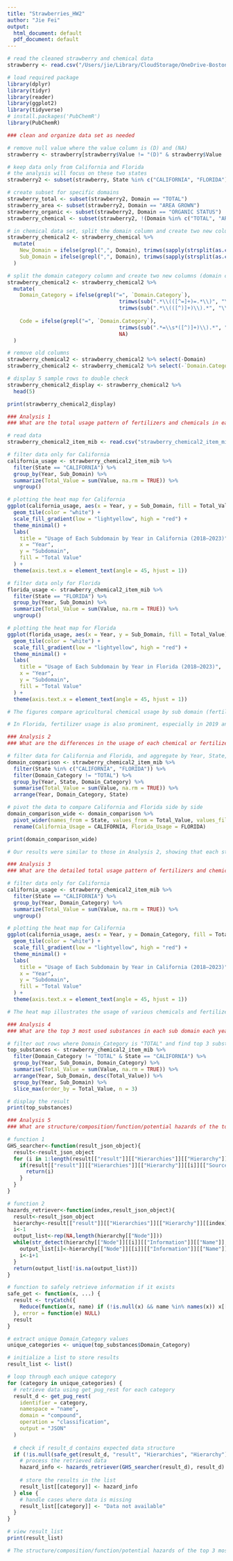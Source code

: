 ```yaml
---
title: "Strawberries_HW2"
author: "Jie Fei"
output:
  html_document: default
  pdf_document: default
---
```


```r
# read the cleaned strawberry and chemical data
strawberry <- read.csv("/Users/jie/Library/CloudStorage/OneDrive-BostonUniversity/Main Folder/02 Courses/PhD (BU)/2024 Fall/MA615 Data Science in R/HW/Strawberry HW/cleaned_strawberry.csv")

# load required package
library(dplyr)
library(tidyr)
library(reader)
library(ggplot2)
library(tidyverse)
# install.packages('PubChemR')
library(PubChemR)
```

```r
### clean and organize data set as needed

# remove null value where the value column is (D) and (NA)
strawberry <- strawberry[strawberry$Value != "(D)" & strawberry$Value != "(NA)", ]

# keep data only from California and Florida
# the analysis will focus on these two states
strawberry2 <- subset(strawberry, State %in% c("CALIFORNIA", "FLORIDA"))

# create subset for specific domains
strawberry_total <- subset(strawberry2, Domain == "TOTAL")
strawberry_area <- subset(strawberry2, Domain == "AREA GROWN")
strawberry_organic <- subset(strawberry2, Domain == "ORGANIC STATUS")
strawberry_chemical <- subset(strawberry2, !(Domain %in% c("TOTAL", "AREA GROWN", "ORGANIC STATUS")))

# in chemical data set, split the domain column and create two new columns (new domain and sub domain)
strawberry_chemical2 <- strawberry_chemical %>%
  mutate(
    New_Domain = ifelse(grepl(",", Domain), trimws(sapply(strsplit(as.character(Domain), ","), `[`, 1)), NA),
    Sub_Domain = ifelse(grepl(",", Domain), trimws(sapply(strsplit(as.character(Domain), ","), `[`, 2)), Domain)
  )

# split the domain category column and create two new columns (domain category and code)
strawberry_chemical2 <- strawberry_chemical2 %>%
  mutate(
    Domain_Category = ifelse(grepl("=", `Domain.Category`), 
                                    trimws(sub(".*\\(([^=]+)=.*\\)", "\\1", `Domain.Category`)), 
                                    trimws(sub(".*\\(([^)]+)\\).*", "\\1", `Domain.Category`))),
                                    
    Code = ifelse(grepl("=", `Domain.Category`), 
                                    trimws(sub(".*=\\s*([^)]+)\\).*", "\\1", `Domain.Category`)), 
                                    NA)
  )

# remove old columns
strawberry_chemical2 <- strawberry_chemical2 %>% select(-Domain)
strawberry_chemical2 <- strawberry_chemical2 %>% select(-`Domain.Category`)

# display 5 sample rows to double check
strawberry_chemical2_display <- strawberry_chemical2 %>%
  head(5)

print(strawberry_chemical2_display)
```

```r
### Analysis 1
### What are the total usage pattern of fertilizers and chemicals in each state across different years (2018-2023)?

# read data
strawberry_chemical2_item_mib <- read.csv("strawberry_chemical2_item_mib.csv")

# filter data only for California
california_usage <- strawberry_chemical2_item_mib %>%
  filter(State == "CALIFORNIA") %>%
  group_by(Year, Sub_Domain) %>%
  summarize(Total_Value = sum(Value, na.rm = TRUE)) %>%
  ungroup()

# plotting the heat map for California
ggplot(california_usage, aes(x = Year, y = Sub_Domain, fill = Total_Value)) +
  geom_tile(color = "white") +
  scale_fill_gradient(low = "lightyellow", high = "red") +
  theme_minimal() +
  labs(
    title = "Usage of Each Subdomain by Year in California (2018–2023)",
    x = "Year",
    y = "Subdomain",
    fill = "Total Value"
  ) +
  theme(axis.text.x = element_text(angle = 45, hjust = 1))

# filter data only for Florida
florida_usage <- strawberry_chemical2_item_mib %>%
  filter(State == "FLORIDA") %>%
  group_by(Year, Sub_Domain) %>%
  summarize(Total_Value = sum(Value, na.rm = TRUE)) %>%
  ungroup()

# plotting the heat map for Florida
ggplot(florida_usage, aes(x = Year, y = Sub_Domain, fill = Total_Value)) +
  geom_tile(color = "white") +
  scale_fill_gradient(low = "lightyellow", high = "red") +
  theme_minimal() +
  labs(
    title = "Usage of Each Subdomain by Year in Florida (2018–2023)",
    x = "Year",
    y = "Subdomain",
    fill = "Total Value"
  ) +
  theme(axis.text.x = element_text(angle = 45, hjust = 1))

# The figures compare agricultural chemical usage by sub domain (fertilizers, fungicides, herbicides, insecticides, and others) between California and Florida from 2018 to 2023. In California, fertilizers and "other" chemicals show the highest usage, with a consistent trend over the years, while fungicides, herbicides, and insecticides have relatively low and stable usage. The color intensity indicates a broader range of total values, with California’s overall chemical usage exceeding Florida’s.

# In Florida, fertilizer usage is also prominent, especially in 2019 and 2023. Fungicides also show significant usage but at lower levels than fertilizers, while herbicides and insecticides remain minimal across the years. The color scale for Florida highlights a lower total usage range than California, indicating that California uses more agricultural chemicals overall. These differences underscore regional variations in agricultural practices and chemical dependency.
```

```r
### Analysis 2
### What are the differences in the usage of each chemical or fertilizer between Florida and California each year？

# filter data for California and Florida, and aggregate by Year, State, and Domain_Category
domain_comparison <- strawberry_chemical2_item_mib %>%
  filter(State %in% c("CALIFORNIA", "FLORIDA")) %>%
  filter(Domain_Category != "TOTAL") %>%
  group_by(Year, State, Domain_Category) %>%
  summarise(Total_Value = sum(Value, na.rm = TRUE)) %>%
  arrange(Year, Domain_Category, State)

# pivot the data to compare California and Florida side by side
domain_comparison_wide <- domain_comparison %>%
  pivot_wider(names_from = State, values_from = Total_Value, values_fill = 0) %>%
  rename(California_Usage = CALIFORNIA, Florida_Usage = FLORIDA)

print(domain_comparison_wide)

# Our results were similar to those in Analysis 2, showing that each state has its own unique patterns and trends in chemical and fertilizer usage.
```

```r
### Analysis 3
### What are the detailed total usage pattern of fertilizers and chemicals in California across different years (2018-2023)?

# filter data only for California
california_usage <- strawberry_chemical2_item_mib %>%
  filter(State == "CALIFORNIA") %>%
  group_by(Year, Domain_Category) %>%
  summarize(Total_Value = sum(Value, na.rm = TRUE)) %>%
  ungroup()

# plotting the heat map for California
ggplot(california_usage, aes(x = Year, y = Domain_Category, fill = Total_Value)) +
  geom_tile(color = "white") +
  scale_fill_gradient(low = "lightyellow", high = "red") +
  theme_minimal() +
  labs(
    title = "Usage of Each Subdomain by Year in California (2018–2023)",
    x = "Year",
    y = "Subdomain",
    fill = "Total Value"
  ) +
  theme(axis.text.x = element_text(angle = 45, hjust = 1))

# The heat map illustrates the usage of various chemicals and fertilizers sub domains in California from 2018 to 2023, with each row representing a different sub domain and each column corresponding to a specific year. The intensity of color (from light yellow to deep red) reflects the total usage amount, as indicated by the color scale on the right; darker shades represent higher usage levels, with the highest concentrations close to 15 million units shown in dark red. The chart highlights trends in chemicals and fertilizers usage, with some chemicals and fertilizers showing significant spikes in specific years, marked by intense red blocks, while others have consistently low or no usage across the years, represented by lighter yellow or white blocks. Gaps or lighter colors between years for certain chemicals and fertilizers suggest either low, inconsistent, or non-continuous application of these substances, indicating variable demand or regulatory changes over time.
```

```r
### Analysis 4
### What are the top 3 most used substances in each sub domain each year in California?

# filter out rows where Domain_Category is "TOTAL" and find top 3 substances in each Sub_Domain (chemicals and fertilizers)
top_substances <- strawberry_chemical2_item_mib %>%
  filter(Domain_Category != "TOTAL" & State == "CALIFORNIA") %>%
  group_by(Year, Sub_Domain, Domain_Category) %>%
  summarise(Total_Value = sum(Value, na.rm = TRUE)) %>%
  arrange(Year, Sub_Domain, desc(Total_Value)) %>%
  group_by(Year, Sub_Domain) %>%
  slice_max(order_by = Total_Value, n = 3)

# display the result
print(top_substances)
```

```r
### Analysis 5
### What are structure/composition/function/potential hazards of the top 3 most used substances in each sub domain for each year in California?

# function 1
GHS_searcher<-function(result_json_object){
  result<-result_json_object
  for (i in 1:length(result[["result"]][["Hierarchies"]][["Hierarchy"]])){
    if(result[["result"]][["Hierarchies"]][["Hierarchy"]][[i]][["SourceName"]]=="GHS Classification (UNECE)"){
      return(i)
    }
  }
}

# function 2
hazards_retriever<-function(index,result_json_object){
  result<-result_json_object
  hierarchy<-result[["result"]][["Hierarchies"]][["Hierarchy"]][[index]]
  i<-1
  output_list<-rep(NA,length(hierarchy[["Node"]]))
  while(str_detect(hierarchy[["Node"]][[i]][["Information"]][["Name"]],"H") & i<length(hierarchy[["Node"]])){
    output_list[i]<-hierarchy[["Node"]][[i]][["Information"]][["Name"]]
    i<-i+1
  }
  return(output_list[!is.na(output_list)])
}

# function to safely retrieve information if it exists
safe_get <- function(x, ...) {
  result <- tryCatch({
    Reduce(function(x, name) if (!is.null(x) && name %in% names(x)) x[[name]] else NULL, list(x, ...))
  }, error = function(e) NULL)
  result
}

# extract unique Domain_Category values
unique_categories <- unique(top_substances$Domain_Category)

# initialize a list to store results
result_list <- list()

# loop through each unique category
for (category in unique_categories) {
  # retrieve data using get_pug_rest for each category
  result_d <- get_pug_rest(
    identifier = category,
    namespace = "name",
    domain = "compound",
    operation = "classification",
    output = "JSON"
  )
  
  # check if result_d contains expected data structure
  if (!is.null(safe_get(result_d, "result", "Hierarchies", "Hierarchy"))) {
    # process the retrieved data
    hazard_info <- hazards_retriever(GHS_searcher(result_d), result_d)
    
    # store the results in the list
    result_list[[category]] <- hazard_info
  } else {
    # handle cases where data is missing
    result_list[[category]] <- "Data not available"
  }
}

# view result_list
print(result_list)

# The structure/composition/function/potential hazards of the top 3 most used substances in each sub domain for each year in California were showed below to get more details about these substances.
```